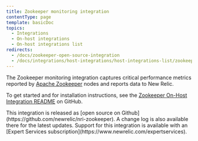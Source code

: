 ```yaml
---
title: Zookeeper monitoring integration
contentType: page
template: basicDoc
topics:
  - Integrations
  - On-host integrations
  - On-host integrations list
redirects:
  - /docs/zookeeper-open-source-integration
  - /docs/integrations/host-integrations/host-integrations-list/zookeeper-integration
---
```


The Zookeeper monitoring integration captures critical performance metrics reported by [Apache Zookeeper](https://zookeeper.apache.org/) nodes and reports data to New Relic.

To get started and for installation instructions, see the [Zookeeper On-Host Integration README](https://github.com/newrelic/nri-zookeeper) on GitHub.

<Callout variant="tip">
  This integration is released as [open source on Github](https://github.com/newrelic/nri-zookeeper). A change log is also available there for the latest updates. Support for this integration is available with an [Expert Services subscription](https://www.newrelic.com/expertservices).
</Callout>
